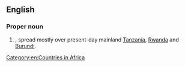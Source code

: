 ==English==
{{wikipedia}}

===Proper noun===
{{en-proper noun|head=[[German]] [[East Africa]]}}

# {{senseid|en|Q153963}}{{place|en|former country/and/colony|c/Germany|in|cont/Africa}}, spread mostly over present-day mainland [[Tanzania]], [[Rwanda]] and [[Burundi]].

[[Category:en:Countries in Africa]]